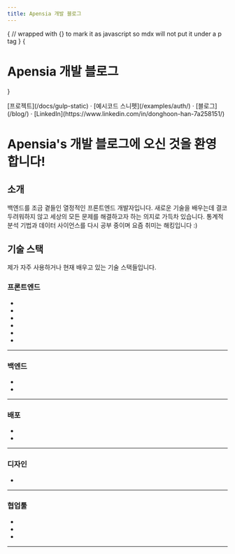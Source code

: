 ```yaml
---
title: Apensia 개발 블로그
---
```



{
// wrapped with {} to mark it as javascript so mdx will not put it under a p tag
}
{<h1 className="text-center font-extrabold md:text-5xl mt-8">Apensia 개발 블로그</h1>}

<div className="mt-16 mb-20 text-center">
  [프로젝트](/docs/gulp-static) · [예시코드 스니펫](/examples/auth/) · [블로그](/blog/) · [LinkedIn](https://www.linkedin.com/in/donghoon-han-7a258151/)
</div>

# Apensia's 개발 블로그에 오신 것을 환영합니다!

## 소개

백엔드를 조금 곁들인 열정적인 프론트엔드 개발자입니다.
새로운 기술을 배우는데 결코 두려워하지 않고 세상의 모든 문제를 해결하고자 하는 의지로 가득차 있습니다.
통계적 분석 기법과 데이터 사이언스를 다시 공부 중이며 요즘 취미는 해킹입니다 :)

## 기술 스택

제가 자주 사용하거나 현재 배우고 있는 기술 스택들입니다.

### 프론트엔드

<ul className="wrapper">
  <li id="html"><SiHtml5 /></li>
  <li id="css"><SiCss3 /></li>
  <li id="sass"><DiSass /></li>
  <li id="javascript"><SiJavascript/></li>
  <li id="typescript"><SiTypescript/></li>
  <li id="react"><SiReact /></li>
</ul>

<hr/>

### 백엔드

<ul className="wrapper">
  <li id="express"><SiExpress/></li>
  <li id="django"><SiDjango/></li>
</ul>

<hr/>

### 배포

<ul className="wrapper">
  <li id="heroku"><SiHeroku/></li>
  <li id="vercel"><SiVercel/></li>
</ul>

<hr/>

### 디자인

<ul className="wrapper">
  <li id="figma"><SiFigma/></li>
</ul>

<hr/>

### 협업툴

<ul className="wrapper">
  <li id="notion"><SiNotion/></li>
  <li id="slack"><SiSlack/></li>
  <li id="confluence"><SiConfluence/></li>
</ul>

<hr/>
